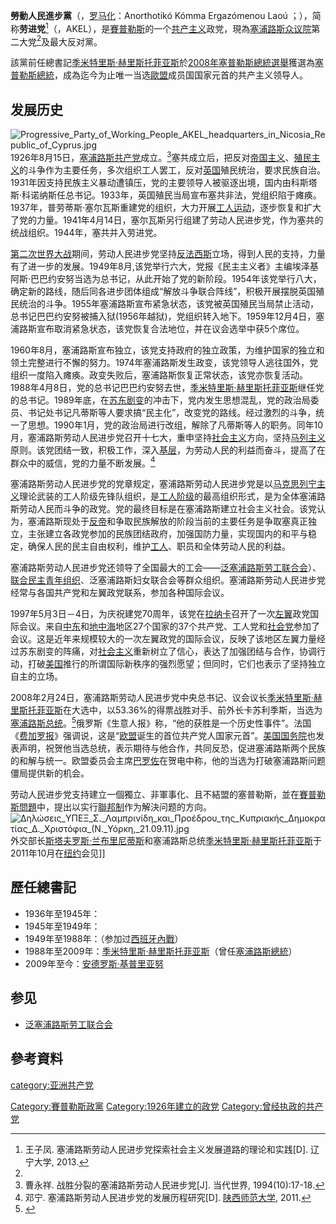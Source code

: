 {{Infobox_Political_Party 
|name       = 勞動人民進步黨
|native_name=Ανορθωτικό Κόμμα Εργαζόμενου Λαού<br/>Emekçi Halkın İlerici Partisi
|logo       = AKEL logo.png
|general_secretary= [[安德罗斯·基普里亚努|安德罗斯·基普里亚努]] 
|colorcode        = red
|foundation       = {{Start date and years ago|df=yes|p=y|1941|04|14}}
|ideology         = {{nowrap|[[共产主义|共产主义]]<ref name="Nordsieck">{{cite web|url=http://www.parties-and-elections.eu/cyprus.html|title=Cyprus|first=Wolfram|last=Nordsieck|website=Parties and Elections in Europe|date=2016|accessdate=2018-10-30|archive-date=2018-06-22|archive-url=https://web.archive.org/web/20180622060214/http://www.parties-and-elections.eu/cyprus.html|dead-url=no}}</ref><ref name="akel.org.cy">http://www.akel.org.cy/en/?p=1489#.VZrIYRJbxB8</ref><br/>[[马克思列宁主义|马克思列宁主义]]<ref name="akel.org.cy"/>}}
|headquarters     = [[尼科西亚|尼科西亚]]  
|position = [[左翼|左翼]] 
|欧洲议会党团 = [[欧洲联合左翼/北欧绿色左翼|欧洲联合左翼/北欧绿色左翼]]
|colors = [[紅色|紅色]]
|seats1_title      = [[众议院_(塞浦路斯)|眾議院]]
|seats1            = {{Infobox political party/seats|15|56|hex=#B31B1B}}
|seats2_title      = [[歐洲議會|歐洲議會]]
|seats2            = {{Infobox political party/seats|2|6|hex=#B31B1B}}
|seats3_title      = 市议会
|seats3            = {{Infobox political party/seats|123|478|hex=#B31B1B}}
|website          = {{url|http://www.akel.org.cy/}}
|党报=《[[黎明报_(塞浦路斯)|黎明报]]》
|青年组织=[[联合民主青年组织|联合民主青年组织]]
|国际组织=[[共产党和工人党国际会议|共产党和工人党国际会议]]<br>[[国际共产主义研讨会|国际共产主义研讨会]]（历史上）<br>[[共产国际|共产国际]]（历史上）
|欧洲组织=[[欧洲左翼党|欧洲左翼党]]（观察员党）
|党员数目=14000<ref>[https://www.fmprc.gov.cn/web/gjhdq_676201/gj_676203/oz_678770/1206_679666/1206x0_679668/ 塞浦路斯国家概况]</ref>
|统计日期=2021年7月
}}
{{共产党}}

'''勞動人民進步黨'''（{{lang-el|Ανορθωτικό Κόμμα Εργαζόμενου Λαού}}，[[罗马化|罗马化]]：Anorthotikó Kómma Ergazómenou Laoú ；{{lang-tr|Emekçi Halkın İlerici Partisi}}），简称'''劳进党'''<ref>王子凤. 塞浦路斯劳动人民进步党探索社会主义发展道路的理论和实践[D]. 辽宁大学, 2013.</ref>（{{lang|el|ΑΚΕΛ}}，AKEL），是[[賽普勒斯|賽普勒斯]]的一个[[共产主义|共产主义]]政党，現為[[众议院_(塞浦路斯)|塞浦路斯众议院]]第二大党<ref name=xao/>及最大反对黨。

該黨前任總書記[[季米特里斯·赫里斯托菲亚斯|季米特里斯·赫里斯托菲亚斯]]於[[2008年塞普勒斯總統選舉|2008年塞普勒斯總統選舉]]獲選為[[塞普勒斯總統|塞普勒斯總統]]，成為迄今为止唯一当选[[歐盟|歐盟]]成员国国家元首的共产主义领导人。

== 发展历史 ==
[[File:Progressive_Party_of_Working_People_AKEL_headquarters_in_Nicosia_Republic_of_Cyprus.jpg|thumb]]
1926年8月15日，[[塞浦路斯共产党|塞浦路斯共产党]]成立。<ref name=xao>曹永祥. 战胜分裂的塞浦路斯劳动人民进步党[J]. 当代世界, 1994(10):17-18.</ref>塞共成立后，把反对[[帝国主义|帝国主义]]、[[殖民主义|殖民主义]]的斗争作为主要任务，多次组织工人罢工，反对[[英国|英国]]殖民统治，要求民族自治。1931年因支持民族主义暴动遭镇压，党的主要领导人被驱逐出境，国内由科斯塔斯·科诺纳斯任总书记。1933年，英国殖民当局宣布塞共非法，党组织陷于瘫痪。1937年，普劳蒂斯·塞尔瓦斯重建党的组织，大力开展[[工人运动|工人运动]]，逐步恢复和扩大了党的力量。1941年4月14日，塞尔瓦斯另行组建了劳动人民进步党，作为塞共的统战组织。1944年，塞共并入劳进党。

[[第二次世界大战|第二次世界大战]]期间，劳动人民进步党坚持[[反法西斯|反法西斯]]立场，得到人民的支持，力量有了进一步的发展。1949年8月,该党举行六大，党报《民主主义者》主编埃泽基阿斯·巴巴约安努当选为总书记，从此开始了党的新阶段。1954年该党举行八大，确定新的路线，随后同各进步团体组成“解放斗争联合阵线”，积极开展摆脱英国殖民统治的斗争。1955年塞浦路斯宣布紧急状态，该党被英国殖民当局禁止活动，总书记巴巴约安努被捕入狱(1956年越狱)，党组织转入地下。1959年12月4日，塞浦路斯宣布取消紧急状态，该党恢复合法地位，并在议会选举中获5个席位。

1960年8月，塞浦路斯宣布独立，该党支持政府的独立政策，为维护国家的独立和领土完整进行不懈的努力。1974年塞浦路斯发生政变，该党领导人逃往国外，党组织一度陷入瘫痪。政变失败后，塞浦路斯恢复正常状态，该党亦恢复活动。1988年4月8日，党的总书记巴巴约安努去世，[[季米特里斯·赫里斯托菲亚斯|季米特里斯·赫里斯托菲亚斯]]继任党的总书记。1989年底，在[[苏东剧变|苏东剧变]]的冲击下，党内发生思想混乱，党的政治局委员、书记处书记凡蒂斯等人要求搞“民主化”，改变党的路线。经过激烈的斗争，统一了思想。1990年1月，党的政治局进行改组，解除了凡蒂斯等人的职务。同年10月，塞浦路斯劳动人民进步党召开十七大，重申坚持[[社会主义|社会主义]]方向，坚持[[马列主义|马列主义]]原则。该党团结一致，积极工作，深入[[基层|基层]]，为劳动人民的利益而奋斗，提高了在群众中的威信，党的力量不断发展。<ref>邓宁. 塞浦路斯劳动人民进步党的发展历程研究[D]. [[陕西师范大学|陕西师范大学]], 2011.</ref>

塞浦路斯劳动人民进步党的党章规定，塞浦路斯劳动人民进步党是以[[马克思列宁主义|马克思列宁主义]]理论武装的工人阶级先锋队组织，是[[工人阶级|工人阶级]]的最高组织形式，是为全体塞浦路斯劳动人民而斗争的政党。党的最终目标是在塞浦路斯建立社会主义社会。该党认为，塞浦路斯现处于[[反帝|反帝]]和争取民族解放的阶段当前的主要任务是争取塞真正独立，主张建立各政党参加的民族团结政府，加强国防力量，实现国内的和平与稳定，确保人民的民主自由权利，维护[[工人|工人]]、职员和全体劳动人民的利益。

塞浦路斯劳动人民进步党还领导了全国最大的工会——[[泛塞浦路斯劳工联合会|泛塞浦路斯劳工联合会]]）、[[联合民主青年组织|联合民主青年组织]]、泛塞浦路斯妇女联合会等群众组织。塞浦路斯劳动人民进步党经常与各国共产党和左翼政党联系，参加各种国际会议。

1997年5月3日－4日，为庆祝建党70周年，该党在[[拉纳卡|拉纳卡]]召开了一次[[左翼|左翼]]政党国际会议。来自[[中东|中东]]和[[地中海|地中海]]地区27个国家的37个共产党、工人党和[[社会党|社会党]]参加了会议。这是近年来规模较大的一次左翼政党的国际会议，反映了该地区左翼力量经过苏东剧变的阵痛，对[[社会主义|社会主义]]重新树立了信心，表达了加强团结与合作，协调行动，打破[[美国|美国]]推行的所谓国际新秩序的强烈愿望；但同时，它们也表示了坚持独立自主的立场。

2008年2月24日，塞浦路斯劳动人民进步党中央总书记、议会议长[[季米特里斯·赫里斯托菲亚斯|季米特里斯·赫里斯托菲亚斯]]在大选中，以53.36%的得票战胜对手、前外长卡苏利季斯，当选为[[塞浦路斯总统|塞浦路斯总统]]。<ref>{{cite news|url= http://news.bbc.co.uk/1/hi/world/europe/7261195.stm|title= Cypriot victor rallies for unity|publisher= [[BBC|BBC]] News|date= 2008-02-24|accessdate= 2018-10-30|archive-date= 2008-02-29|archive-url= https://web.archive.org/web/20080229021859/http://news.bbc.co.uk/1/hi/world/europe/7261195.stm|dead-url= no}}</ref>俄罗斯《生意人报》称，“他的获胜是一个历史性事件”。法国《[[费加罗报|费加罗报]]》强调说，这是“[[欧盟|欧盟]]诞生的首位共产党人国家元首”。[[美国国务院|美国国务院]]也发表声明，祝贺他当选总统，表示期待与他合作，共同反恐，促进塞浦路斯两个民族的和解与统一。欧盟委员会主席[[巴罗佐|巴罗佐]]在贺电中称，他的当选为打破塞浦路斯问题僵局提供新的机会。

劳动人民进步党支持建立一個獨立、非軍事化、且不結盟的塞普勒斯，並在[[賽普勒斯問題|賽普勒斯問題]]中，提出以实行[[聯邦制|聯邦制]]作为解決问题的方向。
[[File:Δηλώσεις_ΥΠΕΞ_Σ._Λαμπρινίδη_και_Προέδρου_της_Κυπριακής_Δημοκρατίας_Δ._Χριστόφια_(Ν._Υόρκη,_21.09.11).jpg|thumb]]外交部长[[斯塔夫罗斯·兰布里尼蒂斯|斯塔夫罗斯·兰布里尼蒂斯]]和塞浦路斯总统[[季米特里斯·赫里斯托菲亚斯|季米特里斯·赫里斯托菲亚斯]]于2011年10月在[[纽约|纽约]]会见]]

== 歷任總書記 ==
* 1936年至1945年：{{le|普魯提斯·塞爾瓦斯|Ploutis Servas}}
* 1945年至1949年：{{le|菲非斯·約安努|Fifis Ioannou}}
* 1949年至1988年：{{le|埃西加斯·帕派約安努|Ezekias Papaioannou}}（参加过[[西班牙內戰|西班牙內戰]]）
* 1988年至2009年：[[季米特里斯·赫里斯托菲亚斯|季米特里斯·赫里斯托菲亚斯]]（曾任[[塞浦路斯總統|塞浦路斯總統]]）
* 2009年至今：[[安德罗斯·基普里亚努|安德罗斯·基普里亚努]]

==参见==
*[[泛塞浦路斯劳工联合会|泛塞浦路斯劳工联合会]]

== 參考資料 ==
{{reflist|2}} 
{{塞浦路斯政党}}
{{中东的共产党}}
{{欧洲议会左翼党派}}
[[Category:賽普勒斯政黨|Category:賽普勒斯政黨]]
[[category:亚洲共产党|category:亚洲共产党]]
[[Category:1926年建立的政党|Category:1926年建立的政党]]
[[Category:曾经执政的共产党|Category:曾经执政的共产党]]